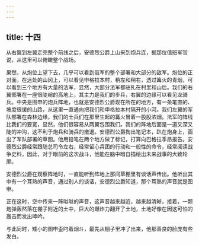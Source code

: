 ```yaml
---
---
---
```

title: 十四
---



从右翼到左翼走完整个前线之后，安德烈公爵上山来到炮兵连，据那位值班军官说，从这里可以俯瞰整个战场。

果然，从炮位上望下去，几乎可以看到俄军的整个部署和大部分的敌军。炮位的正对面，在远处的山冈上，可以看见申格拉本村，稍左和稍右，透过篝火的青烟，可以看到三个地方有大量的法军，显然，大部分法军都驻扎在村里和山后。我们的右翼部署在一座很陡峭的高地上，其主力是我们的步兵，右翼的边缘可以看见龙骑兵。中央是图申的炮兵阵地，也就是安德烈公爵现在所在的地方，有一条笔直的、坡度很缓的山路，从这里一直通向把我们和申格拉本村隔开的小河。我们左翼的军队部署在森林边缘，我们的士兵们在那里生起的篝火冒着一股股浓烟。法军的阵线比我们的要宽，显然，他们很容易从两翼包围我们。我们的阵地后面是一道又深又陡的冲沟，这不利于炮兵和骑兵的撤退。安德烈公爵掏出笔记本，趴在炮身上，画出了军队部署的草图。他用铅笔在两个地方做了标记，打算向巴格拉季昂报告。安德烈公爵经常跟随总司令左右，经常留心兵团的行动和一般性的命令，经常阅读战争史料，因此，对于眼前的这次战斗，他能在脑中暗自描绘出未来战事的大致轮廓。

安德烈公爵在观察阵地时，一直能听到阵地上那间草棚里有谈话声传出。他听出其中有一个耳熟的声音，通过别人的谈话，安德烈公爵知道，那个耳熟的声音就是图申。

正在这时，空中传来一阵咝咝的声音，这声音越来越近，越来越清晰，接着，一颗炮弹轰然落在棚子附近的土中，巨大的爆炸力翻开了土地，土地好像在因这可怕的轰击而发出呻吟。

与此同时，矮小的图申歪叼着烟斗，最先从棚子里冲了出来，他那善良的脸庞有些发白。